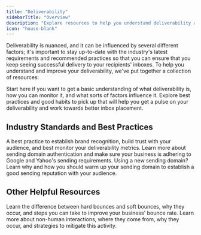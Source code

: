 ```yaml
---
title: "Deliverability"
sidebarTitle: "Overview"
description: "Explore resources to help you understand deliverability and improve your sending habits."
icon: "house-blank"
---
```


Deliverability is nuanced, and it can be influenced by several different factors; it's important to stay up-to-date with the industry's latest requirements and recommended practices so that you can ensure that you keep seeing successful delivery to your recipients' inboxes. To help you understand and improve your deliverability, we've put together a collection of resources:

<Card title="Understanding Deliverability" icon="sparkles" horizontal={true} href="/docs/learn/deliverability/understanding-deliverability">
  Start here if you want to get a basic understanding of what deliverability is, how you can monitor it, and what sorts of factors influence it.
</Card>

<Card title="Tips to Improve Deliverability" icon="chart-line-up" horizontal={true} href="/docs/learn/deliverability/how-to-improve-deliverability">
  Explore best practices and good habits to pick up that will help you get a pulse on your deliverability and work towards better inbox placement.
</Card>

## Industry Standards and Best Practices

<Card title="Use a custom sending domain" icon="paper-plane" href="/docs/learn/deliverability/use-a-custom-sending-domain">
  A best practice to establish brand recognition, build trust with your audience, and best monitor your deliverability metrics.
</Card>

<Card title="DMARC / SPF / DKIM Authentication" icon="badge-check" href="/docs/learn/deliverability/understanding-email-authentication">
  Learn more about sending domain authentication and make sure your business is adhering to Google and Yahoo's sending requirements.
</Card>

<Card title="Warm up a sending domain" icon="fire-flame-curved" href="/docs/learn/deliverability/warming-up-sending-domain">
  Using a new sending domain? Learn why and how you should warm up your sending domain to establish a good sending reputation with your audience.
</Card>

## Other Helpful Resources

<Card title="Hard Bounces vs. Soft Bounces" icon="circle-question" href="/docs/learn/deliverability/hard-vs-soft-bounces">
  Learn the difference between hard bounces and soft bounces, why they occur, and steps you can take to improve your business' bounce rate.
</Card>

<Card title="Understanding Non-Human Interactions in Email Marketing" icon="robot" href="/docs/learn/deliverability/understanding-non-human-interactions">
  Learn more about non-human interactions, where they come from, why they occur, and strategies to mitigate this activity.
</Card>
